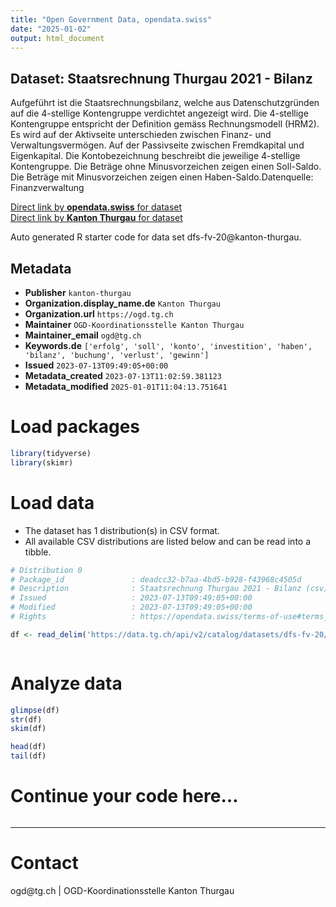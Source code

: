 ```yaml
---
title: "Open Government Data, opendata.swiss"
date: "2025-01-02"
output: html_document
---
```


## Dataset: Staatsrechnung Thurgau 2021 - Bilanz

Aufgeführt ist die Staatsrechnungsbilanz, welche aus Datenschutzgründen auf die 4-stellige Kontengruppe verdichtet angezeigt wird. Die 4-stellige Kontengruppe entspricht der Definition gemäss Rechnungsmodell (HRM2). Es wird auf der Aktivseite unterschieden zwischen Finanz- und Verwaltungsvermögen. Auf der Passivseite zwischen Fremdkapital und Eigenkapital. Die Kontobezeichnung beschreibt die jeweilige 4-stellige Kontengruppe. Die Beträge ohne Minusvorzeichen zeigen einen Soll-Saldo. Die Beträge mit Minusvorzeichen zeigen einen Haben-Saldo.Datenquelle: Finanzverwaltung

[Direct link by **opendata.swiss** for dataset](https://opendata.swiss/de/dataset/staatsrechnung-thurgau-2021-bilanz)<br>
[Direct link by **Kanton Thurgau** for dataset](https://data.tg.ch/explore/dataset/dfs-fv-20/)

Auto generated R starter code for data set dfs-fv-20@kanton-thurgau.

## Metadata

- **Publisher** `kanton-thurgau`
- **Organization.display_name.de** `Kanton Thurgau`
- **Organization.url** `https://ogd.tg.ch`
- **Maintainer** `OGD-Koordinationsstelle Kanton Thurgau`
- **Maintainer_email** `ogd@tg.ch`
- **Keywords.de** `['erfolg', 'soll', 'konto', 'investition', 'haben', 'bilanz', 'buchung', 'verlust', 'gewinn']`
- **Issued** `2023-07-13T09:49:05+00:00`
- **Metadata_created** `2023-07-13T11:02:59.381123`
- **Metadata_modified** `2025-01-01T11:04:13.751641`


# Load packages

```r

library(tidyverse)
library(skimr)

```

# Load data

-   The dataset has 1 distribution(s) in CSV format.
-   All available CSV distributions are listed below and can be read into a tibble.

```r

# Distribution 0
# Package_id               : deadcc32-b7aa-4bd5-b928-f43968c4505d
# Description              : Staatsrechnung Thurgau 2021 - Bilanz (csv)
# Issued                   : 2023-07-13T09:49:05+00:00
# Modified                 : 2023-07-13T09:49:05+00:00
# Rights                   : https://opendata.swiss/terms-of-use#terms_by

df <- read_delim('https://data.tg.ch/api/v2/catalog/datasets/dfs-fv-20/exports/csv?use_labels=true')



```

# Analyze data

```r

glimpse(df)
str(df)
skim(df)

head(df)
tail(df)

```

# Continue your code here...

```r

```

------------------------------------------------------------------------

# Contact

ogd@tg.ch | OGD-Koordinationsstelle Kanton Thurgau
